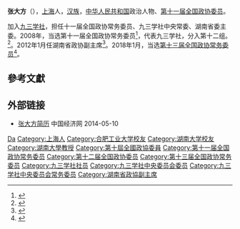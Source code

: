 '''张大方'''（{{bd|1959年|4月|}}），[[上海市|上海]]人，[[汉族|汉族]]，[[中华人民共和国|中华人民共和国]]政治人物、[[第十一届全国政协委员|第十一届全国政协委员]]。

加入[[九三学社|九三学社]]，担任十一届全国政协常务委员、九三学社中央常委、湖南省委主委。2008年，当选第十一届全国政协常务委员<ref>{{cite news|title=第十一届全国政协委员名单|url=http://www.indaa.com.cn/zt/2009qglh/zxzs/200903/t20090303_127573.html|accessdate=2013-04-09|newspaper=新华社北京1月25日电 中国人民政治协商会议第十一届全国委员会委员名单(共2237人，2008年1月25日政协第十届全国委员会常务委员会第二十次会议通过)|date=2008年1月25日|deadurl=yes|archiveurl=https://web.archive.org/web/20130928014403/http://www.indaa.com.cn/zt/2009qglh/zxzs/200903/t20090303_127573.html|archivedate=2013年9月28日|df=}}</ref>，代表九三学社，分入第十二组。<ref>{{cite news|title=全国政协信息-张大方|url=http://www.cppcc.gov.cn/CMS/wylibary/showJcwyxtInfoWylibary.action?tabJcwyxt.guid=11W0004260&wytype=wjwy|accessdate=2013-04-11|newspaper=全国政协委员会|archive-date=2018-01-27|archive-url=https://web.archive.org/web/20180127004422/http://www.cppcc.gov.cn/CMS/wylibary/showJcwyxtInfoWylibary.action?tabJcwyxt.guid=11W0004260&wytype=wjwy|dead-url=no}}</ref>。2012年1月任湖南省政协副主席<ref>{{cite web|accessdate=2014-06-09|url=http://district.ce.cn/newarea/sddy/201201/16/t20120116_23004541.shtml|title=张大方任湖南省政协副主席 何报翔辞任|publisher=中国经济网|archive-date=2019-06-10|archive-url=https://web.archive.org/web/20190610080733/http://district.ce.cn/newarea/sddy/201201/16/t20120116_23004541.shtml|dead-url=no}}</ref>。2018年1月，当选[[中国人民政治协商会议第十三届全国委员会委员名单|第十三届全国政协常务委员]]<ref>{{Cite web|url=http://sports.163.com/18/0126/06/D92BRKK400051C89.html|title=中国人民政治协商会议第十三届全国委员会委员名单|accessdate=2018-01-26|last=|work=网易|archive-url=https://web.archive.org/web/20180127143232/http://sports.163.com/18/0126/06/D92BRKK400051C89.html|archive-date=2018-01-27|dead-url=yes}}</ref>。

== 參考文獻 ==
{{reflist}}

== 外部链接 ==
* [http://district.ce.cn/newarea/sddy/201301/30/t20130130_24079424_6.shtml 张大方简历] {{Wayback|url=http://district.ce.cn/newarea/sddy/201301/30/t20130130_24079424_6.shtml |date=20190605191605 }} 中国经济网 2014-05-10

{{湖南省领导人}}
{{九三学社第十二届中央委员会}}
{{九三学社第十三届中央委员会}}
{{九三学社第十四届中央委员会}}

{{Authority control}}
{{DEFAULTSORT:Zhang张}}
[[Category:张姓|Da]]
[[Category:上海人|Category:上海人]]
[[Category:合肥工业大学校友|Category:合肥工业大学校友]]
[[Category:湖南大学校友|Category:湖南大学校友]]
[[Category:湖南大學教授|Category:湖南大學教授]]
[[Category:第十屆全國政協委員|Category:第十屆全國政協委員]]
[[Category:第十一届全国政协常务委员|Category:第十一届全国政协常务委员]]
[[Category:第十二届全国政协委员|Category:第十二届全国政协委员]]
[[Category:第十三届全国政协常务委员|Category:第十三届全国政协常务委员]]
[[Category:九三学社社员|Category:九三学社社员]]
[[Category:九三学社中央委员会委员|Category:九三学社中央委员会委员]]
[[Category:九三学社中央委员会常务委员|Category:九三学社中央委员会常务委员]]
[[Category:湖南省政協副主席|Category:湖南省政協副主席]]